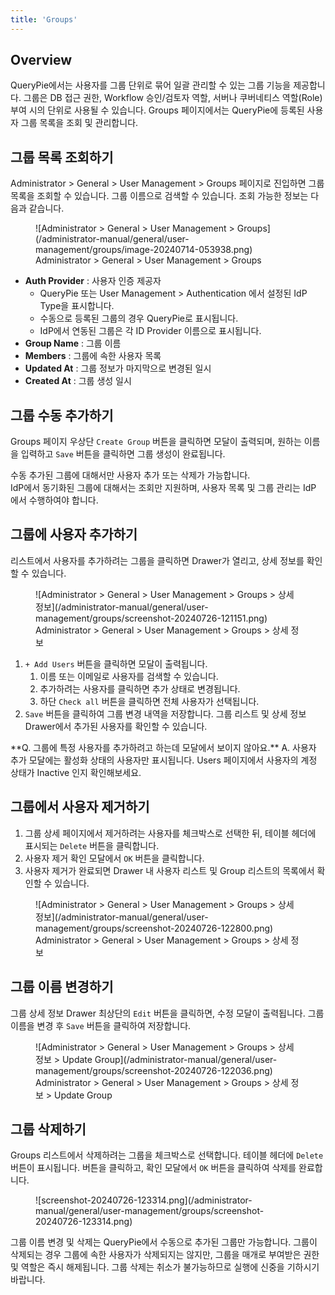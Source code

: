 ```yaml
---
title: 'Groups'
---
```



## Overview

QueryPie에서는 사용자를 그룹 단위로 묶어 일괄 관리할 수 있는 그룹 기능을 제공합니다. 그룹은 DB 접근 권한, Workflow 승인/검토자 역할, 서버나 쿠버네티스 역할(Role) 부여 시의 단위로 사용될 수 있습니다. Groups 페이지에서는 QueryPie에 등록된 사용자 그룹 목록을 조회 및 관리합니다.


## 그룹 목록 조회하기

Administrator &gt; General &gt; User Management &gt; Groups 페이지로 진입하면 그룹 목록을 조회할 수 있습니다. 그룹 이름으로 검색할 수 있습니다. 조회 가능한 정보는 다음과 같습니다.

<figure data-layout="center" data-align="center">
![Administrator &gt; General &gt; User Management &gt; Groups](/administrator-manual/general/user-management/groups/image-20240714-053938.png)
<figcaption>
Administrator &gt; General &gt; User Management &gt; Groups
</figcaption>
</figure>

*  **Auth Provider**  : 사용자 인증 제공자
    * QueryPie 또는 User Management &gt; Authentication 에서 설정된 IdP Type을 표시합니다.
    * 수동으로 등록된 그룹의 경우 QueryPie로 표시됩니다.
    * IdP에서 연동된 그룹은 각 ID Provider 이름으로 표시됩니다.
*  **Group Name** : 그룹 이름
*  **Members**  : 그룹에 속한 사용자 목록
*  **Updated At** : 그룹 정보가 마지막으로 변경된 일시
*  **Created At** : 그룹 생성 일시


## 그룹 수동 추가하기

Groups 페이지 우상단 `Create Group` 버튼을 클릭하면 모달이 출력되며, 원하는 이름을 입력하고 `Save` 버튼을 클릭하면 그룹 생성이 완료됩니다.

<Callout type="important">
수동 추가된 그룹에 대해서만 사용자 추가 또는 삭제가 가능합니다.<br/>IdP에서 동기화된 그룹에 대해서는 조회만 지원하며, 사용자 목록 및 그룹 관리는 IdP 에서 수행하여야 합니다.
</Callout>


## 그룹에 사용자 추가하기

리스트에서 사용자를 추가하려는 그룹을 클릭하면 Drawer가 열리고, 상세 정보를 확인할 수 있습니다.

<figure data-layout="center" data-align="center">
![Administrator &gt; General &gt; User Management &gt; Groups &gt; 상세 정보](/administrator-manual/general/user-management/groups/screenshot-20240726-121151.png)
<figcaption>
Administrator &gt; General &gt; User Management &gt; Groups &gt; 상세 정보
</figcaption>
</figure>

1. `+ Add Users` 버튼을 클릭하면 모달이 출력됩니다.
    1. 이름 또는 이메일로 사용자를 검색할 수 있습니다.
    2. 추가하려는 사용자를 클릭하면 추가 상태로 변경됩니다.
    3. 하단 `Check all` 버튼을 클릭하면 전체 사용자가 선택됩니다.<br/> 
2. `Save` 버튼을 클릭하여 그룹 변경 내역을 저장합니다. 그룹 리스트 및 상세 정보 Drawer에서 추가된 사용자를 확인할 수 있습니다.

<Callout type="info">
**Q. 그룹에 특정 사용자를 추가하려고 하는데 모달에서 보이지 않아요.**
A. 사용자 추가 모달에는 활성화 상태의 사용자만 표시됩니다. Users 페이지에서 사용자의 계정 상태가 Inactive 인지 확인해보세요.
</Callout>


## 그룹에서 사용자 제거하기

1. 그룹 상세 페이지에서 제거하려는 사용자를 체크박스로 선택한 뒤, 테이블 헤더에 표시되는 `Delete` 버튼을 클릭합니다.
2. 사용자 제거 확인 모달에서 `OK` 버튼을 클릭합니다.
3. 사용자 제거가 완료되면 Drawer 내 사용자 리스트 및 Group 리스트의 목록에서 확인할 수 있습니다.

<figure data-layout="center" data-align="center">
![Administrator &gt; General &gt; User Management &gt; Groups &gt; 상세 정보](/administrator-manual/general/user-management/groups/screenshot-20240726-122800.png)
<figcaption>
Administrator &gt; General &gt; User Management &gt; Groups &gt; 상세 정보
</figcaption>
</figure>


## 그룹 이름 변경하기

그룹 상세 정보 Drawer 최상단의 `Edit` 버튼을 클릭하면, 수정 모달이 출력됩니다. 그룹 이름을 변경 후 `Save` 버튼을 클릭하여 저장합니다.

<figure data-layout="center" data-align="center">
![Administrator &gt; General &gt; User Management &gt; Groups &gt; 상세 정보 &gt; Update Group](/administrator-manual/general/user-management/groups/screenshot-20240726-122036.png)
<figcaption>
Administrator &gt; General &gt; User Management &gt; Groups &gt; 상세 정보 &gt; Update Group
</figcaption>
</figure>


## 그룹 삭제하기

Groups 리스트에서 삭제하려는 그룹을 체크박스로 선택합니다. 테이블 헤더에 `Delete` 버튼이 표시됩니다. 버튼을 클릭하고, 확인 모달에서 `OK` 버튼을 클릭하여 삭제를 완료합니다.

<figure data-layout="center" data-align="center">
![screenshot-20240726-123314.png](/administrator-manual/general/user-management/groups/screenshot-20240726-123314.png)
</figure>

<Callout type="info">
그룹 이름 변경 및 삭제는 QueryPie에서 수동으로 추가된 그룹만 가능합니다.
</Callout>

<Callout type="important">
그룹이 삭제되는 경우 그룹에 속한 사용자가 삭제되지는 않지만, 그룹을 매개로 부여받은 권한 및 역할은 즉시 해제됩니다. 그룹 삭제는 취소가 불가능하므로 실행에 신중을 기하시기 바랍니다.
</Callout>
